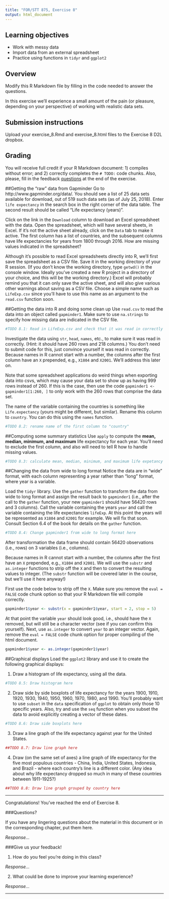 ```yaml
---
title: "FOR/STT 875, Exercise 8"
output: html_document
---
```


## Learning objectives
  + Work with messy data
  + Import data from an external spreadsheet
  + Practice using functions in `tidyr` and `ggplot2`
  
## Overview
Modify this R Markdown file by filling in the code needed to answer the questions.

In this exercise we'll experience a small amount of the pain (or pleasure, depending on your perspective) of working with realistic data sets. 

## Submission instructions
Upload your exercise_8.Rmd and exercise_8.html files to the Exercise 8 D2L dropbox. 

## Grading
You will receive full credit if your R Markdown document: 1) compiles without error; and 2) correctly completes the `# TODO:` code chunks. Also, please, fill in the feedback [questions](#questions) at the end of the exercise. 

##Getting the "raw" data from Gapminder
Go to http://www.gapminder.org/data/. You should see a list of 25 data sets available for download, out of 519 such data sets (as of July 25, 2018). Enter `life expectancy` in the search box in the right corner of the data table. The second result should be called "Life expectancy (years)". 

Click on the link in the `Download` column to download an Excel spreadsheet with the data. Open the spreadsheet, which will have several sheets, in Excel. If it's not the active sheet already, click on the `Data` tab to make it active. The first column has a list of countries, and the subsequent columns have life expectancies for years from 1800 through 2016. How are missing values indicated in the spreadsheet?

Although it's possible to read Excel spreadsheets directly into R, we'll first save the spreadsheet as a CSV file. Save it in the working directory of your R session. (If you don't know the working directory, type `getwd()` in the console window. Ideally you've created a new R project in a directory of your choice, and this will be the working directory.) Excel will probably remind you that it can only save the active sheet, and will also give various other warnings about saving as a CSV file. Choose a simple name such as `LifeExp.csv` since you'll have to use this name as an argument to the `read.csv` function soon.

##Getting the data into R and doing some clean up
Use `read.csv` to read the data into an object called `gapminder1`. Make sure to use `na.strings` to specify how missing data are indicated in the CSV file. 

```r
#TODO 8.1: Read in LifeExp.csv and check that it was read in correctly
```

Investigate the data using `str`, `head`, `names`, etc., to make sure it was read in correctly. (Hint: it should have 260 rows and 218 columns.) You don't need to submit code for this, just convince yourself it was read in correctly. Because names in R cannot start with a number, the columns after the first column have an `X` prepended, e.g., `X1804` and `X2001`. We'll address this later on.

Note that some spreadsheet applications do weird things when exporting data into csvs, which may cause your data set to show up as having 999 rows instead of 260. If this is the case, then use the code `gapminder1 <- gapminder1[1:260, ]` to only work with the 260 rows that comprise the data set. 

The name of the variable containing the countries is something like `Life.expectancy` (yours might be different, but similar). Rename this column to `country`. You can do this using the `names` function.

```r
#TODO 8.2: rename name of the first column to "country"
```

##Computing some summary statistics
Use `apply` to compute the **mean, median, minimum, and maximum** life expectancy for each year. You'll need to exclude the first column, and also will need to tell R how to handle missing values. 

```r
#TODO 8.3: calculate mean, median, minimum, and maximum life expetancy for each year here
```

##Changing the data from wide to long format
Notice the data are in "wide" format, with each column representing a year rather than "long" format, where year is a variable.

Load the `tidyr` library. Use the `gather` function to transform the data from wide to long format and assign the result back to `gapminder1` (i.e., after the call to the `gather` function, your new `gapminder1` should have 56420 rows and 3 columns).  Call the variable containing the years `year` and call the variable containing the life expectancies `lifeExp`. At this point the years will be represented as `X1804` and `X2001` for example. We will fix that soon. Consult Section 6.4 of the book for details on the `gather` function. 

```r
#TODO 8.4: Change gapminder1 from wide to long format here
```

After transformation the data frame should contain 56420 observations (i.e., rows) on 3 variables (i.e., columns). 

Because names in R cannot start with a number, the columns after the first have an `X` prepended, e.g., `X1804` and `X2001`. We will use the `substr` and `as.integer` functions to strip off the `X` and then to convert the resulting values to integer. (The `substr` function will be covered later in the course, but we'll use it here anyway!)

First use the code below to strip off the `X`. Make sure you remove the `eval = FALSE` code chunk option so that your R Markdown file will compile correctly. 

```r
gapminder1$year <- substr(x = gapminder1$year, start = 2, stop = 5)
```

At that point the variable `year` should look good, i.e., should have the `X` removed, but will still be a character vector (see if you can confirm this yourself). Next, use `as.integer` to convert `year` to an integer vector. Again, remove the `eval = FALSE` code chunk option for proper compiling of the html document.
 
```r
gapminder1$year <- as.integer(gapminder1$year)
```
 
##Graphical displays
Load the `ggplot2` library and use it to create the following graphical displays:

1. Draw a histogram of life expectancy, using all the data.
 
```r
#TODO 8.5: Draw histogram here
```

2. Draw side by side boxplots of life expectancy for the years 1900, 1910, 1920, 1930, 1940, 1950, 1960, 1970, 1980, and 1990. You'll probably want to use `subset` in the `data` specification of `ggplot` to obtain only those 10 specific years. Also, try and use the `seq` function when you subset the data to avoid explicitly creating a vector of these dates.

```r
#TODO 8.6: Draw side boxplots here
```

3. Draw a line graph of the life expectancy against year for the United States. 

```r
##TODO 8.7: Draw line graph here
```

4. Draw (on the same set of axes) a line graph of life expectancy for the five most populous countries - China, India, United States, Indonesia, and Brazil - where each country's line is a different color. (Any idea about why life expectancy dropped so much in many of these countries between 1911-1925?)

```r
##TODO 8.8: Draw line graph grouped by country here
```

********

Congratulations! You've reached the end of Exercise 8.

###Questions?

If you have any lingering questions about the material in this document or in the corresponding chapter, put them here.

*Response...*


###Give us your feedback!

1.  How do you feel you're doing in this class?

*Response...*

2.  What could be done to improve your learning experience?

*Response...*

*********
